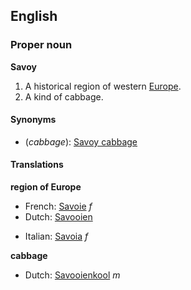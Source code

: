 ==English==
===Proper noun===
{{wikipedia}}
'''Savoy'''

#A historical region of western [[Europe]].
#A kind of cabbage.

====Synonyms====
*(''cabbage''): [[Savoy cabbage]]

====Translations====
'''region of Europe'''
{{top}}
*French: [[Savoie]] ''f''
*Dutch: [[Savooien]]
{{mid}}
*Italian: [[Savoia]] ''f''
{{bottom}}

'''cabbage'''
{{top}}
*Dutch: [[Savooienkool]] ''m''
{{mid}}
{{bottom}}